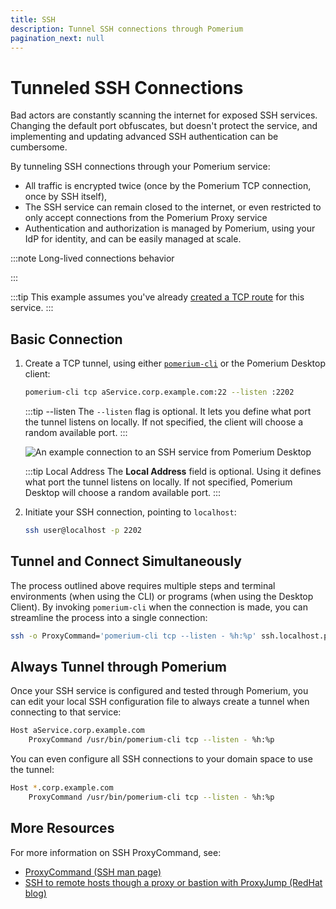 ```yaml
---
title: SSH
description: Tunnel SSH connections through Pomerium
pagination_next: null
---
```



# Tunneled SSH Connections

Bad actors are constantly scanning the internet for exposed SSH services. Changing the default port obfuscates, but doesn't protect the service, and implementing and updating advanced SSH authentication can be cumbersome.

By tunneling SSH connections through your Pomerium service:

 - All traffic is encrypted twice (once by the Pomerium TCP connection, once by SSH itself),
 - The SSH service can remain closed to the internet, or even restricted to only accept connections from the Pomerium Proxy service
 - Authentication and authorization is managed by Pomerium, using your IdP for identity, and can be easily managed at scale.

:::note Long-lived connections behavior

<LongLivedConnections />

:::

:::tip
This example assumes you've already [created a TCP route](/docs/capabilities/non-http#configure-tcp-routes) for this service.
:::

 ## Basic Connection

 1. Create a TCP tunnel, using either [`pomerium-cli`](/docs/deploy/clients) or the Pomerium Desktop client:

    <Tabs>
    <TabItem value="pomerium-cli" label="pomerium-cli">

    ```bash
    pomerium-cli tcp aService.corp.example.com:22 --listen :2202
    ```

    :::tip --listen
    The `--listen` flag is optional. It lets you define what port the tunnel listens on locally. If not specified, the client will choose a random available port.
    :::

    </TabItem>
    <TabItem value="Pomerium Desktop" label="Pomerium Desktop">

    ![An example connection to an SSH service from Pomerium Desktop](img/desktop/example-ssh-connection.png)

    :::tip Local Address
    The **Local Address** field is optional. Using it defines what port the tunnel listens on locally. If not specified, Pomerium Desktop will choose a random available port.
    :::

    </TabItem>
    </Tabs>

1. Initiate your SSH connection, pointing to `localhost`:

    ```bash
    ssh user@localhost -p 2202
    ```

## Tunnel and Connect Simultaneously

The process outlined above requires multiple steps and terminal environments (when using the CLI) or programs (when using the Desktop Client). By invoking `pomerium-cli` when the connection is made, you can streamline the process into a single connection:

```bash
ssh -o ProxyCommand='pomerium-cli tcp --listen - %h:%p' ssh.localhost.pomerium.io
```

## Always Tunnel through Pomerium

Once your SSH service is configured and tested through Pomerium, you can edit your local SSH configuration file to always create a tunnel when connecting to that service:

```bash
Host aService.corp.example.com
    ProxyCommand /usr/bin/pomerium-cli tcp --listen - %h:%p
```

You can even configure all SSH connections to your domain space to use the tunnel:

```bash
Host *.corp.example.com
    ProxyCommand /usr/bin/pomerium-cli tcp --listen - %h:%p
```

## More Resources

For more information on SSH ProxyCommand, see:

- [ProxyCommand (SSH man page)](https://man.openbsd.org/ssh_config.5#ProxyCommand)
- [SSH to remote hosts though a proxy or bastion with ProxyJump (RedHat blog)](https://www.redhat.com/sysadmin/ssh-proxy-bastion-proxyjump)
